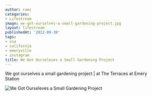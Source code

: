 ```yaml
---
author: rami
categories:
- Lifestream
image: we-got-ourselves-a-small-gardening-project.jpg
layout: lifestream
publishedAt: '2012-09-30'
tags:
- usa
- california
- emeryville
- instagram
title: We Got Ourseleves a Small Gardening Project
---
```


We got ourselves a small gardening project | at The Terraces at Emery Station

![We Got Ourseleves a Small Gardening Project](/assets/images/content/lifestream/we-got-ourselves-a-small-gardening-project.jpg)
